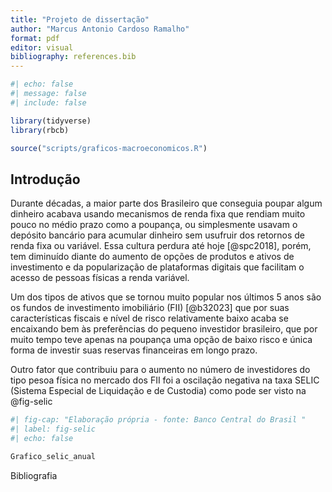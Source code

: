 ```yaml
---
title: "Projeto de dissertação"
author: "Marcus Antonio Cardoso Ramalho"
format: pdf
editor: visual
bibliography: references.bib
---
```


```r
#| echo: false
#| message: false
#| include: false

library(tidyverse)
library(rbcb)

source("scripts/graficos-macroeconomicos.R")

```

## Introdução

Durante décadas, a maior parte dos Brasileiro que conseguia poupar algum dinheiro acabava usando mecanismos de renda fixa que rendiam muito pouco no médio prazo como a poupança, ou simplesmente usavam o depósito bancário para acumular dinheiro sem usufruir dos retornos de renda fixa ou variável. Essa cultura perdura até hoje [@spc2018], porém, tem diminuído diante do aumento de opções de produtos e ativos de investimento e da popularização de plataformas digitais que facilitam o acesso de pessoas físicas a renda variável.

Um dos tipos de ativos que se tornou muito popular nos últimos 5 anos são os fundos de investimento imobiliário (FII) [@b32023] que por suas características fiscais e nível de risco relativamente baixo acaba se encaixando bem às preferências do pequeno investidor brasileiro, que por muito tempo teve apenas na poupança uma opção de baixo risco e única forma de investir suas reservas financeiras em longo prazo.

Outro fator que contribuiu para o aumento no número de investidores do tipo pesoa física no mercado dos FII foi a oscilação negativa na taxa SELIC (Sistema Especial de Liquidação e de Custodia) como pode ser visto na @fig-selic

```r
#| fig-cap: "Elaboração própria - fonte: Banco Central do Brasil "
#| label: fig-selic
#| echo: false

Grafico_selic_anual

```

\newpage

Bibliografia
